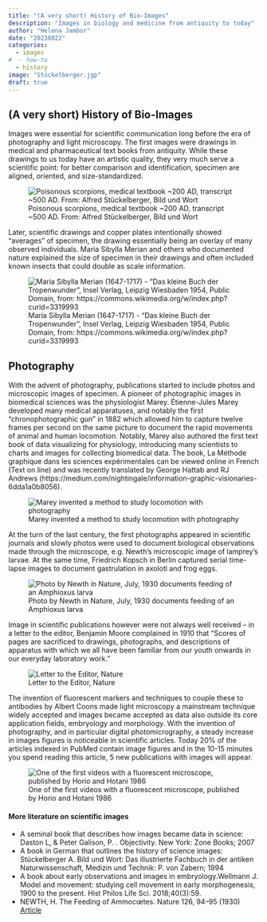 ```yaml
---
title: "(A very short) History of Bio-Images"
description: "Images in biology and medicine from antiquity to today"
author: "Helena Jambor"
date: "20230822"
categories:
  - images
#  - how-to
  - history
image: "Stückelberger.jgp"
draft: true
---
```

## (A very short) History of Bio-Images
Images were essential for scientific communication long before the era of photography and light microscopy. The first images were drawings in medical and pharmaceutical text books from antiquity. While these drawings to us today have an artistic quality, they very much serve a scientific point: for better comparison and identification, specimen are aligned, oriented, and size-standardized. 

![Poisonous scorpions, medical textbook ~200 AD, transcript ~500 AD. From: Alfred Stückelberger, Bild und Wort](Stückelberger.jpg)

Later, scientific drawings and copper plates intentionally showed “averages” of specimen, the drawing essentially being an overlay of many observed individuals. Maria Sibylla Merian and others who documented nature explained the size of specimen in their drawings and often included known insects that could double as scale information. 

![Maria Sibylla Merian (1647-1717) - "Das kleine Buch der Tropenwunder", Insel Verlag, Leipzig Wiesbaden 1954, Public Domain, from: https://commons.wikimedia.org/w/index.php?curid=3319993](Merian.jpg)

## Photography
With the advent of photography, publications started to include photos and microscopic images of specimen. A pioneer of photographic images in biomedical sciences was the physiologist Marey. Étienne-Jules Marey developed many medical apparatuses, and notably the first “chronophotographic gun” in 1882 which allowed him to capture twelve frames per second on the same picture to document the rapid movements of animal and human locomotion. Notably, Marey also authored the first text book of data visualizing for physiology, introducing many scientists to charts and images for collecting biomedical data. The book, La Méthode graphique dans les sciences expérimentales can be viewed online in French (Text on line) and was recently translated by George Hattab and RJ Andrews (https://medium.com/nightingale/information-graphic-visionaries-6dda1a0b8056).

![Marey invented a method to study locomotion with photography](Etienne_Jules_Marey_.jpg)

At the turn of the last century, the first photographs appeared in scientific journals and slowly photos were used to document biological observations made through the microscope, e.g. Newth’s microscopic image of lamprey’s larvae. At the same time, Friedrich Kopsch in Berlin captured serial time-lapse images to document gastrulation in axolotl and frog eggs. 

![Photo by Newth in Nature, July, 1930 documents feeding of an Amphioxus larva](Newth.png)

Image in scientific publications however were not always well received – in a letter to the editor, Benjamin Moore complained in 1910 that “Scores of pages are sacrificed to drawings, photographs, and descriptions of apparatus with which we all have been familiar from our youth onwards in our everyday laboratory work.”

![Letter to the Editor, Nature](BMoore_1910.png)

The invention of fluorescent markers and techniques to couple these to antibodies by Albert Coons made light microscopy a mainstream technique widely accepted and images became accepted as data also outside its core application fields, embryology and morphology. With the invention of photography, and in particular digital photomicrography, a steady increase in images figures is noticeable in scientific articles. Today 20% of the articles indexed in PubMed contain image figures and in the 10-15 minutes you spend reading this article, 5 new publications with images will appear.

![One of the first videos with a fluorescent microscope, published by Horio and Hotani 1986](Horio_Hotani_1986_Video.png)

#### More literature on scientific images
<ul>
<li>A seminal book that describes how images became data in science: Daston L, & Peter Galison, P. . Objectivity. New York: Zone Books; 2007</li>
<li>A book in German that outlines the history of science images: Stückelberger A. Bild und Wort: Das illustrierte Fachbuch in der antiken Naturwissenschaft, Medizin und Technik: P. von Zabern; 1994</li>
<li>A book about early observations and images in embryology.Wellmann J. Model and movement: studying cell movement in early morphogenesis, 1900 to the present. Hist Philos Life Sci. 2018;40(3):59.</li>
<li>NEWTH, H. The Feeding of Ammocœtes. Nature 126, 94–95 (1930) <a href="https://doi.org/10.1038/126094b0">Article</a></li>
</ul>

